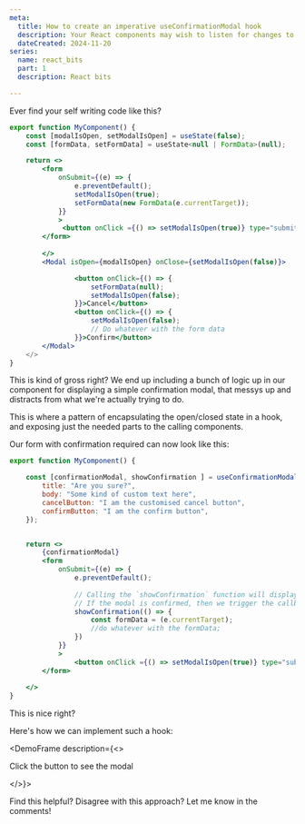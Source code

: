 ```yaml
---
meta:
  title: How to create an imperative useConfirmationModal hook
  description: Your React components may wish to listen for changes to made to cookies, whether they were made by other React code, or HTTP requests or non-React JavaScript. The CookieStore API can help.
  dateCreated: 2024-11-20
series: 
  name: react_bits
  part: 1
  description: React bits

---
```




Ever find your self writing code like this? 

```jsx
export function MyComponent() {
    const [modalIsOpen, setModalIsOpen] = useState(false); 
    const [formData, setFormData] = useState<null | FormData>(null);

    return <>
        <form 
            onSubmit={(e) => {
                e.preventDefault(); 
                setModalIsOpen(true); 
                setFormData(new FormData(e.currentTarget));
            }}
            >
             <button onClick ={() => setModalIsOpen(true)} type="submit">Submit</form> 
        </form>
        
        </>
        <Modal isOpen={modalIsOpen} onClose={setModalIsOpen(false)}>

                <button onClick={() => {
                    setFormData(null); 
                    setModalIsOpen(false);
                }}>Cancel</button>
                <button onClick={() => {
                    setModalIsOpen(false);
                    // Do whatever with the form data
                }}>Confirm</button>
        </Modal>
    </>
}
```

This is kind of gross right? We end up including a bunch of logic up in our component for displaying a simple confirmation modal, that messys up and distracts from what we're actually trying to do. 

This is where a pattern of encapsulating the open/closed state in a hook, and exposing just the needed parts to the calling components. 

Our form with confirmation required can now look like this: 

```jsx
export function MyComponent() {

    const [confirmationModal, showConfirmation ] = useConfirmationModal({
        title: "Are you sure?", 
        body: "Some kind of custom text here", 
        cancelButton: "I am the customised cancel button", 
        confirmButton: "I am the confirm button",
    });


    return <>
        {confirmationModal}
        <form 
            onSubmit={(e) => {
                e.preventDefault(); 
                
                // Calling the `showConfirmation` function will display the modal. 
                // If the modal is confirmed, then we trigger the callback passed in.
                showConfirmation(() => {
                    const formData = (e.currentTarget); 
                    //do whatever with the formData; 
                })
            }}
            >
                <button onClick ={() => setModalIsOpen(true)} type="submit">Submit</form> 
        </form>
        
    </>
}
```

This is nice right? 

Here's how we can implement such a hook: 

<GithubPermalinkRsc permalink="https://github.com/dwjohnston/blacksheepcode/blob/e3463b13e90b36cde5e03e059419b1bcb7442338/src/demos/imperative_confirmation_modal/hooks/useConfirmationModal.tsx#L1-L65"/>

<DemoFrame description={<>
    <p>Click the button to see the modal</p>
</>}>
      <MyForm/>
</DemoFrame>

Find this helpful? Disagree with this approach? Let me know in the comments!

